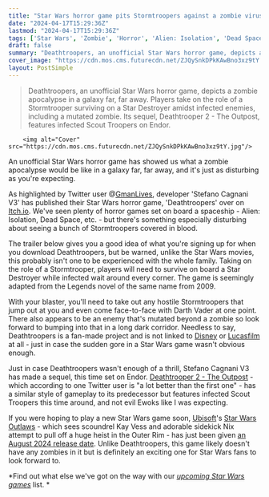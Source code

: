 ```yaml
---
title: "Star Wars horror game pits Stormtroopers against a zombie virus in an unofficial adaptation of an official novel"
date: "2024-04-17T15:29:36Z"
lastmod: "2024-04-17T15:29:36Z"
tags: ['Star Wars', 'Zombie', 'Horror', 'Alien: Isolation', 'Dead Space', 'Star Destroyer', 'Stormtroopers', 'Darth Vader', 'Disney', 'Lucasfilm', 'Ubisoft', 'Star Wars Outlaws']
draft: false
summary: "Deathtroopers, an unofficial Star Wars horror game, depicts a zombie apocalypse in a galaxy far, far away. Players take on the role of a Stormtrooper surviving on a Star Destroyer amidst infected enemies, including a mutated zombie. Its sequel, Deathtrooper 2 - The Outpost, features infected Scout Troopers on Endor."
cover_image: "https://cdn.mos.cms.futurecdn.net/ZJQySnkDPkKAwBno3xz9tY.jpg" 
layout: PostSimple
---
```

> Deathtroopers, an unofficial Star Wars horror game, depicts a zombie apocalypse in a galaxy far, far away. Players take on the role of a Stormtrooper surviving on a Star Destroyer amidst infected enemies, including a mutated zombie. Its sequel, Deathtrooper 2 - The Outpost, features infected Scout Troopers on Endor.


        <img alt="Cover" src="https://cdn.mos.cms.futurecdn.net/ZJQySnkDPkKAwBno3xz9tY.jpg"/>
        
An unofficial Star Wars horror game has showed us what a zombie apocalypse would be like in a galaxy far, far away, and it's just as disturbing as you're expecting. 

As highlighted by Twitter user @[<u>GmanLives</u>](https://twitter.com/GmanLives/status/1780360543368585684), developer 'Stefano Cagnani V3' has published their Star Wars horror game, 'Deathtroopers' over on [<u>Itch.io</u>](https://stefano-cagnani-3.itch.io/deathtroopers-a-star-wars-horror-story). We've seen plenty of horror games set on board a spaceship - Alien: Isolation, Dead Space, etc. - but there's something especially disturbing about seeing a bunch of Stormtroopers covered in blood. 

The trailer below gives you a good idea of what you're signing up for when you download Deathtroopers, but be warned, unlike the Star Wars movies, this probably isn't one to be experienced with the whole family. Taking on the role of a Stormtrooper, players will need to survive on board a Star Destroyer while infected wait around every corner. The game is seemingly adapted from the Legends novel of the same name from 2009.

With your blaster, you'll need to take out any hostile Stormtroopers that jump out at you and even come face-to-face with Darth Vader at one point. There also appears to be an enemy that's mutated beyond a zombie so look forward to bumping into that in a long dark corridor. Needless to say, Deathtroopers is a fan-made project and is not linked to [Disney](https://www.gamesradar.com/uk/tag/disney/) or [Lucasfilm](https://www.gamesradar.com/uk/tag/lucasfilm/) at all - just in case the sudden gore in a Star Wars game wasn't obvious enough. 

Just in case Deathtroopers wasn't enough of a thrill, Stefano Cagnani V3 has made a sequel, this time set on Endor. [<u>Deathtrooper 2 - The Outpost</u>](https://stefano-cagnani-3.itch.io/deathtroopers-the-outpost) - which according to one Twitter user is "a lot better than the first one" - has a similar style of gameplay to its predecessor but features infected Scout Troopers this time around, and not evil Ewoks like I was expecting. 

If you were hoping to play a new Star Wars game soon, [Ubisoft](https://www.gamesradar.com/uk/tag/ubisoft/)'s [<u>Star Wars Outlaws</u>](https://www.gamesradar.com/star-wars-outlaws-guide/) - which sees scoundrel Kay Vess and adorable sidekick Nix attempt to pull off a huge heist in the Outer Rim - has just been given [<u>an August 2024 release date</u>](https://www.gamesradar.com/star-wars-outlaws-release-date-trailer/). Unlike Deathtroopers, this game likely doesn't have any zombies in it but is definitely an exciting one for Star Wars fans to look forward to. 

*Find out what else we've got on the way with our *[<u><em>upcoming Star Wars games</em></u>](https://www.gamesradar.com/upcoming-star-wars-games/)* list. *
        